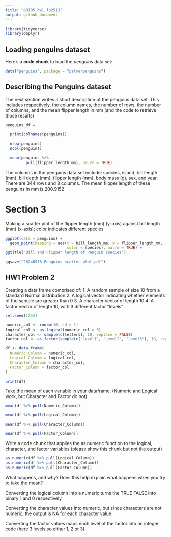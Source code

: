 ```yaml
---
title: "p8105_hw1_fp2513"
output: github_document
---
```


```r
library(tidyverse)
library(dbplyr)
```

## Loading penguins dataset

Here's a **code chunk** to load the _penguins_ data set:

```r
data("penguins", package = "palmerpenguins")

```

## Describing the Penguins dataset

The next section writes a short description of the penguins data set. This includes respectively, the column names, the number of rows, the number of columns, and the mean flipper length in mm (and the code to retrieve those results)

```r
penguins_df = 

  print(colnames(penguins))
  
  nrow(penguins) 
  ncol(penguins) 
  
  mean(penguins %>% 
         pull(flipper_length_mm), na.rm = TRUE)
```

The columns in the penguins data set include: species, island, bill length (mm), bill depth (mm), flipper length (mm), body mass (g), sex, and year. There are 344 rows and 8 columns. The mean flipper length of these penguins in mm is 200.9152


# Section 3

Making a scatter plot of the flipper length (mm) (y-axis) against bill length 
(mm) (x-axis); color indicates different species

```r
ggplot(data = penguins) + 
  geom_point(mapping = aes(x = bill_length_mm, y = flipper_length_mm, 
                           color = species), na.rm = TRUE) +
ggtitle("Bill and Flipper length of Penguin species")
```

```r
ggsave("20240916 Penguins scatter plot.pdf")
```


## HW1 Problem 2

Creating a data frame comprised of:
1. A random sample of size 10 from a standard Normal distribution
2. A logical vector indicating whether elements of the sample are greater than 0
3. A character vector of length 10
4. A factor vector of length 10, with 3 different factor “levels”

```r
set.seed(1234)

numeric_col <- rnorm(10, sd = 1)
logical_col <- as.logical(numeric_col > 0)
character_col <- sample(c(letters), 10, replace = FALSE)
factor_col <- as.factor(sample(c("Level1", "Level2", "Level3"), 10, replace = TRUE))

df <- data.frame(
  Numeric_Column = numeric_col,
  Logical_Column = logical_col,
  Character_Column = character_col,
  Factor_Column = factor_col
)

print(df)
```

Take the mean of each variable in your dataframe.
(Numeric and Logical work, but Character and Factor do not)
```r
mean(df %>% pull(Numeric_Column))

mean(df %>% pull(Logical_Column))

mean(df %>% pull(Character_Column))

mean(df %>% pull(Factor_Column))
```

Write a code chunk that applies the as.numeric function to the logical, character, and factor variables (please show this chunk but not the output)

```r
as.numeric(df %>% pull(Logical_Column))
as.numeric(df %>% pull(Character_Column))
as.numeric(df %>% pull(Factor_Column))

```

What happens, and why? Does this help explain what happens when you try to take the mean?


Converting the logical column into a numeric turns the TRUE FALSE into binary 1 and 0 respectively

Converting the character values into numeric, but since characters are not numeric, the output is NA for each character value

Converting the factor values maps each level of the factor into an integer code (here 3 levels so either 1, 2 or 3)

